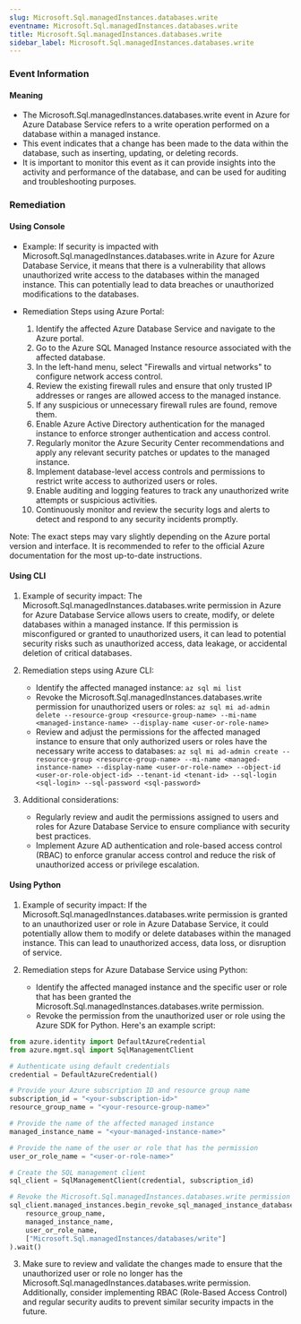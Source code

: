 ```yaml
--- 
slug: Microsoft.Sql.managedInstances.databases.write
eventname: Microsoft.Sql.managedInstances.databases.write
title: Microsoft.Sql.managedInstances.databases.write
sidebar_label: Microsoft.Sql.managedInstances.databases.write
---
```

                       
### Event Information

#### Meaning

- The Microsoft.Sql.managedInstances.databases.write event in Azure for Azure Database Service refers to a write operation performed on a database within a managed instance.
- This event indicates that a change has been made to the data within the database, such as inserting, updating, or deleting records.
- It is important to monitor this event as it can provide insights into the activity and performance of the database, and can be used for auditing and troubleshooting purposes.

### Remediation

#### Using Console

- Example: If security is impacted with Microsoft.Sql.managedInstances.databases.write in Azure for Azure Database Service, it means that there is a vulnerability that allows unauthorized write access to the databases within the managed instance. This can potentially lead to data breaches or unauthorized modifications to the databases.

- Remediation Steps using Azure Portal:
  1. Identify the affected Azure Database Service and navigate to the Azure portal.
  2. Go to the Azure SQL Managed Instance resource associated with the affected database.
  3. In the left-hand menu, select "Firewalls and virtual networks" to configure network access control.
  4. Review the existing firewall rules and ensure that only trusted IP addresses or ranges are allowed access to the managed instance.
  5. If any suspicious or unnecessary firewall rules are found, remove them.
  6. Enable Azure Active Directory authentication for the managed instance to enforce stronger authentication and access control.
  7. Regularly monitor the Azure Security Center recommendations and apply any relevant security patches or updates to the managed instance.
  8. Implement database-level access controls and permissions to restrict write access to authorized users or roles.
  9. Enable auditing and logging features to track any unauthorized write attempts or suspicious activities.
  10. Continuously monitor and review the security logs and alerts to detect and respond to any security incidents promptly.

Note: The exact steps may vary slightly depending on the Azure portal version and interface. It is recommended to refer to the official Azure documentation for the most up-to-date instructions.

#### Using CLI

1. Example of security impact: The Microsoft.Sql.managedInstances.databases.write permission in Azure for Azure Database Service allows users to create, modify, or delete databases within a managed instance. If this permission is misconfigured or granted to unauthorized users, it can lead to potential security risks such as unauthorized access, data leakage, or accidental deletion of critical databases.

2. Remediation steps using Azure CLI:
   - Identify the affected managed instance: `az sql mi list`
   - Revoke the Microsoft.Sql.managedInstances.databases.write permission for unauthorized users or roles: `az sql mi ad-admin delete --resource-group <resource-group-name> --mi-name <managed-instance-name> --display-name <user-or-role-name>`
   - Review and adjust the permissions for the affected managed instance to ensure that only authorized users or roles have the necessary write access to databases: `az sql mi ad-admin create --resource-group <resource-group-name> --mi-name <managed-instance-name> --display-name <user-or-role-name> --object-id <user-or-role-object-id> --tenant-id <tenant-id> --sql-login <sql-login> --sql-password <sql-password>`

3. Additional considerations:
   - Regularly review and audit the permissions assigned to users and roles for Azure Database Service to ensure compliance with security best practices.
   - Implement Azure AD authentication and role-based access control (RBAC) to enforce granular access control and reduce the risk of unauthorized access or privilege escalation.

#### Using Python

1. Example of security impact: If the Microsoft.Sql.managedInstances.databases.write permission is granted to an unauthorized user or role in Azure Database Service, it could potentially allow them to modify or delete databases within the managed instance. This can lead to unauthorized access, data loss, or disruption of service.

2. Remediation steps for Azure Database Service using Python:
   - Identify the affected managed instance and the specific user or role that has been granted the Microsoft.Sql.managedInstances.databases.write permission.
   - Revoke the permission from the unauthorized user or role using the Azure SDK for Python. Here's an example script:

```python
from azure.identity import DefaultAzureCredential
from azure.mgmt.sql import SqlManagementClient

# Authenticate using default credentials
credential = DefaultAzureCredential()

# Provide your Azure subscription ID and resource group name
subscription_id = "<your-subscription-id>"
resource_group_name = "<your-resource-group-name>"

# Provide the name of the affected managed instance
managed_instance_name = "<your-managed-instance-name>"

# Provide the name of the user or role that has the permission
user_or_role_name = "<user-or-role-name>"

# Create the SQL management client
sql_client = SqlManagementClient(credential, subscription_id)

# Revoke the Microsoft.Sql.managedInstances.databases.write permission
sql_client.managed_instances.begin_revoke_sql_managed_instance_database_permissions(
    resource_group_name,
    managed_instance_name,
    user_or_role_name,
    ["Microsoft.Sql.managedInstances/databases/write"]
).wait()
```

3. Make sure to review and validate the changes made to ensure that the unauthorized user or role no longer has the Microsoft.Sql.managedInstances.databases.write permission. Additionally, consider implementing RBAC (Role-Based Access Control) and regular security audits to prevent similar security impacts in the future.


 